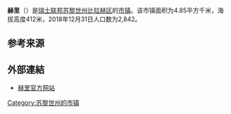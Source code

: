 {{Infobox settlement
| name = 赫里
| native_name = {{lang|de|Höri}}
| settlement_type = [[市镇_(瑞士)|瑞士市镇]]
| image_skyline = Hoeri lernejo - ponto trans Glatt 127.JPG
| image_caption = 赫里风光
| image_seal = Hoeri-blazon.svg
| image_map = Karte Gemeinde Höri 2007.png
| map_caption = 赫里在比拉赫区的位置
| pushpin_map = Switzerland
| pushpin_label_position = bottom
| pushpin_map_caption = 赫里在瑞士的位置
| subdivision_type = 国家
| subdivision_name = {{CHE}}
| subdivision_type1 = [[瑞士行政区划|州]]
| subdivision_name1 = [[File:Flag_of_Canton_of_Zürich.svg|16px]] [[苏黎世州|苏黎世州]]
| subdivision_type2 = [[区_(瑞士)|区]]
| subdivision_name2 = [[比拉赫区|比拉赫区]]
| elevation_m = 412
| area_total_km2 = 4.85
| population_as_of = 2018年12月31日
| population_footnotes = <ref>{{cite web|url=https://www.bfs.admin.ch/bfs/de/home/statistiken/bevoelkerung.assetdetail.7966022.html|title=Ständige Wohnbevölkerung nach Staatsangehörigkeitskategorie, Geschlecht und Gemeinde, Provisorische Jahresergebnisse, 2018|trans_title=瑞士联邦2018年按国籍、性别和市镇划分的常住人口统计表|date=2019-04-09|publisher=[[瑞士联邦统计署|瑞士联邦统计署]]|language=de|access-date=2019-11-08|archive-date=2019-04-11|archive-url=https://web.archive.org/web/20190411063248/https://www.bfs.admin.ch/bfs/de/home/statistiken/bevoelkerung.assetdetail.7966022.html|dead-url=no}}</ref>
| population_total = 2842
| population_density_km2 = auto
| timezone = [[欧洲中部时间|CET]]
| utc_offset = +1
| timezone_DST = [[欧洲中部夏令时间|CEST]]
| utc_offset_DST = +2
| coordinates = {{coord|47|30|32|N|8|30|36|E|region:|display=inline,title}}
| postal_code_type = [[瑞士邮政编码系统|邮政编码]]
| postal_code = 8181
| blank_name = [[瑞士市镇官方编号|官方编号]]
| blank_info = 0060
| website = {{url|www.hoeri.ch}}
}}

'''赫里'''（{{lang-de|Höri}}）是[[瑞士联邦|瑞士联邦]][[苏黎世州|苏黎世州]][[比拉赫区|比拉赫区]]的[[市镇_(瑞士)|市镇]]。该市镇面积为4.85平方千米，海拔高度412米，2018年12月31日人口数为2,842。

== 参考来源 ==
{{reflist}}

== 外部連結 ==
* [http://www.hoeri.ch 赫里官方网站] {{Wayback|url=http://www.hoeri.ch/ |date=20210213122311 }} {{de icon}}

{{Switzerland-geo-stub}}
{{DEFAULTSORT:Höri}}
[[Category:苏黎世州的市镇|Category:苏黎世州的市镇]]
